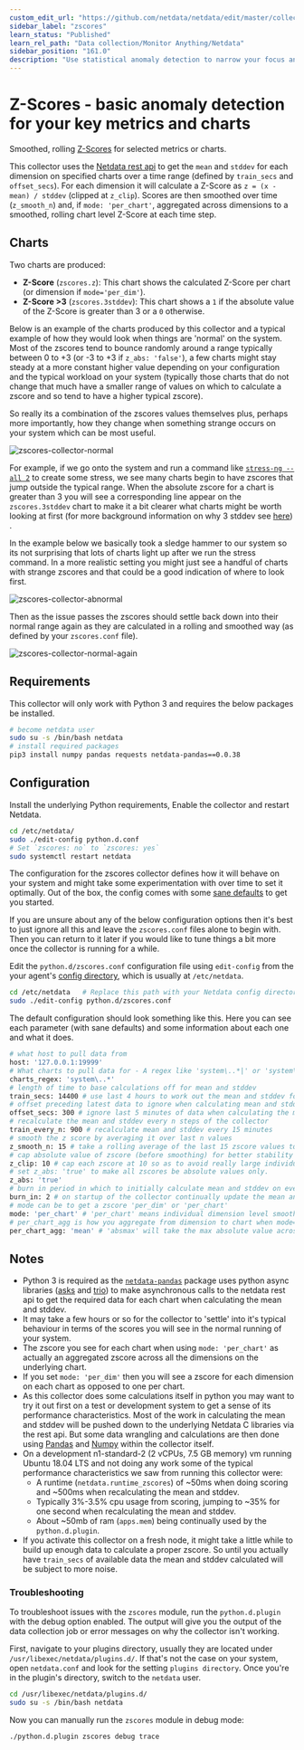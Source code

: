```yaml
---
custom_edit_url: "https://github.com/netdata/netdata/edit/master/collectors/python.d.plugin/zscores/README.md"
sidebar_label: "zscores"
learn_status: "Published"
learn_rel_path: "Data collection/Monitor Anything/Netdata"
sidebar_position: "161.0"
description: "Use statistical anomaly detection to narrow your focus and shorten root cause analysis."
---
```



# Z-Scores - basic anomaly detection for your key metrics and charts

Smoothed, rolling [Z-Scores](https://en.wikipedia.org/wiki/Standard_score) for selected metrics or charts.

This collector uses the [Netdata rest api](/docs/improving-netdata---developers/web/api) to get the `mean` and `stddev`
for each dimension on specified charts over a time range (defined by `train_secs` and `offset_secs`). For each dimension
it will calculate a Z-Score as `z = (x - mean) / stddev` (clipped at `z_clip`). Scores are then smoothed over
time (`z_smooth_n`) and, if `mode: 'per_chart'`, aggregated across dimensions to a smoothed, rolling chart level Z-Score
at each time step.

## Charts

Two charts are produced:

- **Z-Score** (`zscores.z`): This chart shows the calculated Z-Score per chart (or dimension if `mode='per_dim'`).
- **Z-Score >3** (`zscores.3stddev`): This chart shows a `1` if the absolute value of the Z-Score is greater than 3 or
  a `0` otherwise.

Below is an example of the charts produced by this collector and a typical example of how they would look when things
are 'normal' on the system. Most of the zscores tend to bounce randomly around a range typically between 0 to +3 (or -3
to +3 if `z_abs: 'false'`), a few charts might stay steady at a more constant higher value depending on your
configuration and the typical workload on your system (typically those charts that do not change that much have a
smaller range of values on which to calculate a zscore and so tend to have a higher typical zscore).

So really its a combination of the zscores values themselves plus, perhaps more importantly, how they change when
something strange occurs on your system which can be most useful.

![zscores-collector-normal](https://user-images.githubusercontent.com/2178292/108776300-21d44d00-755a-11eb-92a4-ecb8f7d2f175.png)

For example, if we go onto the system and run a command
like [`stress-ng --all 2`](https://wiki.ubuntu.com/Kernel/Reference/stress-ng) to create some stress, we see many charts
begin to have zscores that jump outside the typical range. When the absolute zscore for a chart is greater than 3 you
will see a corresponding line appear on the `zscores.3stddev` chart to make it a bit clearer what charts might be worth
looking at first (for more background information on why 3 stddev
see [here](https://en.wikipedia.org/wiki/68%E2%80%9395%E2%80%9399.7_rule#:~:text=In%20the%20empirical%20sciences%20the,99.7%25%20probability%20as%20near%20certainty.))
.

In the example below we basically took a sledge hammer to our system so its not surprising that lots of charts light up
after we run the stress command. In a more realistic setting you might just see a handful of charts with strange zscores
and that could be a good indication of where to look first.

![zscores-collector-abnormal](https://user-images.githubusercontent.com/2178292/108776316-28fb5b00-755a-11eb-80de-ec5d38089ecc.png)

Then as the issue passes the zscores should settle back down into their normal range again as they are calculated in a
rolling and smoothed way (as defined by your `zscores.conf` file).

![zscores-collector-normal-again](https://user-images.githubusercontent.com/2178292/108776439-4fb99180-755a-11eb-8bb7-b4df144cb44c.png)

## Requirements

This collector will only work with Python 3 and requires the below packages be installed.

```bash
# become netdata user
sudo su -s /bin/bash netdata
# install required packages
pip3 install numpy pandas requests netdata-pandas==0.0.38
```

## Configuration

Install the underlying Python requirements, Enable the collector and restart Netdata.

```bash
cd /etc/netdata/
sudo ./edit-config python.d.conf
# Set `zscores: no` to `zscores: yes`
sudo systemctl restart netdata
```

The configuration for the zscores collector defines how it will behave on your system and might take some
experimentation with over time to set it optimally. Out of the box, the config comes with
some [sane defaults](https://www.netdata.cloud/blog/redefining-monitoring-netdata/) to get you started.

If you are unsure about any of the below configuration options then it's best to just ignore all this and leave
the `zscores.conf` files alone to begin with. Then you can return to it later if you would like to tune things a bit
more once the collector is running for a while.

Edit the `python.d/zscores.conf` configuration file using `edit-config` from the your
agent's [config directory](/docs/getting-started/manage-and-configure/configuration#the-netdata-config-directory), which is
usually at `/etc/netdata`.

```bash
cd /etc/netdata   # Replace this path with your Netdata config directory, if different
sudo ./edit-config python.d/zscores.conf
```

The default configuration should look something like this. Here you can see each parameter (with sane defaults) and some
information about each one and what it does.

```bash
# what host to pull data from
host: '127.0.0.1:19999'
# What charts to pull data for - A regex like 'system\..*|' or 'system\..*|apps.cpu|apps.mem' etc.
charts_regex: 'system\..*'
# length of time to base calculations off for mean and stddev
train_secs: 14400 # use last 4 hours to work out the mean and stddev for the zscore
# offset preceding latest data to ignore when calculating mean and stddev
offset_secs: 300 # ignore last 5 minutes of data when calculating the mean and stddev
# recalculate the mean and stddev every n steps of the collector
train_every_n: 900 # recalculate mean and stddev every 15 minutes
# smooth the z score by averaging it over last n values
z_smooth_n: 15 # take a rolling average of the last 15 zscore values to reduce sensitivity to temporary 'spikes'
# cap absolute value of zscore (before smoothing) for better stability
z_clip: 10 # cap each zscore at 10 so as to avoid really large individual zscores swamping any rolling average
# set z_abs: 'true' to make all zscores be absolute values only.
z_abs: 'true'
# burn in period in which to initially calculate mean and stddev on every step
burn_in: 2 # on startup of the collector continually update the mean and stddev in case any gaps or initial calculations fail to return
# mode can be to get a zscore 'per_dim' or 'per_chart'
mode: 'per_chart' # 'per_chart' means individual dimension level smoothed zscores will be aggregated to one zscore per chart per time step
# per_chart_agg is how you aggregate from dimension to chart when mode='per_chart'
per_chart_agg: 'mean' # 'absmax' will take the max absolute value across all dimensions but will maintain the sign. 'mean' will just average.
```

## Notes

- Python 3 is required as the [`netdata-pandas`](https://github.com/netdata/netdata-pandas) package uses python async
  libraries ([asks](https://pypi.org/project/asks/) and [trio](https://pypi.org/project/trio/)) to make asynchronous
  calls to the netdata rest api to get the required data for each chart when calculating the mean and stddev.
- It may take a few hours or so for the collector to 'settle' into it's typical behaviour in terms of the scores you
  will see in the normal running of your system.
- The zscore you see for each chart when using `mode: 'per_chart'` as actually an aggregated zscore across all the
  dimensions on the underlying chart.
- If you set `mode: 'per_dim'` then you will see a zscore for each dimension on each chart as opposed to one per chart.
- As this collector does some calculations itself in python you may want to try it out first on a test or development
  system to get a sense of its performance characteristics. Most of the work in calculating the mean and stddev will be
  pushed down to the underlying Netdata C libraries via the rest api. But some data wrangling and calculations are then
  done using [Pandas](https://pandas.pydata.org/) and [Numpy](https://numpy.org/) within the collector itself.
- On a development n1-standard-2 (2 vCPUs, 7.5 GB memory) vm running Ubuntu 18.04 LTS and not doing any work some of the
  typical performance characteristics we saw from running this collector were:
    - A runtime (`netdata.runtime_zscores`) of ~50ms when doing scoring and ~500ms when recalculating the mean and
      stddev.
    - Typically 3%-3.5% cpu usage from scoring, jumping to ~35% for one second when recalculating the mean and stddev.
    - About ~50mb of ram (`apps.mem`) being continually used by the `python.d.plugin`.
- If you activate this collector on a fresh node, it might take a little while to build up enough data to calculate a
  proper zscore. So until you actually have `train_secs` of available data the mean and stddev calculated will be subject
  to more noise.
### Troubleshooting

To troubleshoot issues with the `zscores` module, run the `python.d.plugin` with the debug option enabled. The 
output will give you the output of the data collection job or error messages on why the collector isn't working.

First, navigate to your plugins directory, usually they are located under `/usr/libexec/netdata/plugins.d/`. If that's 
not the case on your system, open `netdata.conf` and look for the setting `plugins directory`. Once you're in the 
plugin's directory, switch to the `netdata` user.

```bash
cd /usr/libexec/netdata/plugins.d/
sudo su -s /bin/bash netdata
```

Now you can manually run the `zscores` module in debug mode:

```bash
./python.d.plugin zscores debug trace
```

